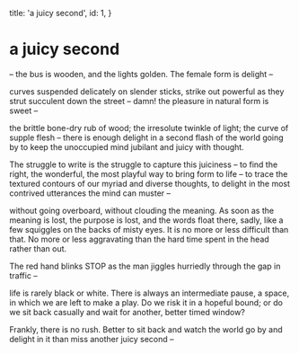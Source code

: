   title: 'a juicy second',
  id: 1,
}

<!--more-->
# a juicy second

– the bus is wooden, and the lights golden. The female form is delight –

curves suspended delicately on slender sticks, strike out powerful as they strut succulent down the street –
damn! the pleasure in natural form is sweet –

the brittle bone-dry rub of wood; the irresolute twinkle of light; the curve of supple flesh – there is enough delight in a second flash of the world going by to keep the unoccupied mind jubilant and juicy with thought.

The struggle to write is the struggle to capture this juiciness – to find the right, the wonderful, the most playful way to bring form to life – to trace the textured contours of our myriad and diverse thoughts, to delight in the most contrived utterances the mind can muster –

without going overboard, without clouding the meaning. As soon as the meaning is lost, the purpose is lost, and the words float there, sadly, like a few squiggles on the backs of misty eyes. It is no more or less difficult than that. No more or less aggravating than the hard time spent in the head rather than out.

The red hand blinks STOP as the man jiggles hurriedly through the gap in traffic –

life is rarely black or white. There is always an intermediate pause, a space, in which we are left to make a play. Do we risk it in a hopeful bound; or do we sit back casually and wait for another, better timed window?

Frankly, there is no rush. Better to sit back and watch the world go by and delight in it than miss another juicy second –
